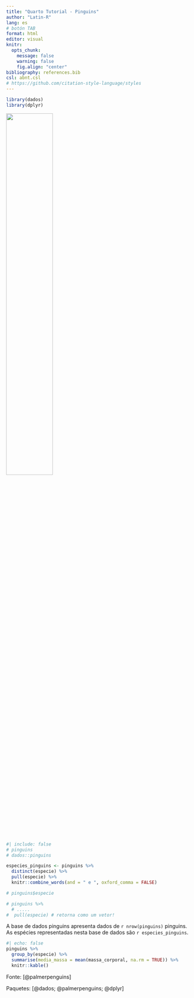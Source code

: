 ```yaml
---
title: "Quarto Tutorial - Pinguins"
author: "Latin-R"
lang: es
# botón TAB
format: html
editor: visual
knitr:
  opts_chunk: 
    message: false
    warning: false
    fig.align: "center"
bibliography: references.bib
csl: abnt.csl
# https://github.com/citation-style-language/styles
---
```


```r
library(dados)
library(dplyr)
```

[![](https://allisonhorst.github.io/palmerpenguins/reference/figures/lter_penguins.png){fig-align="center" width="50%"}](https://allisonhorst.github.io/palmerpenguins/)

```r
#| include: false
# pinguins
# dados::pinguins

especies_pinguins <- pinguins %>% 
  distinct(especie) %>% 
  pull(especie) %>% 
  knitr::combine_words(and = " e ", oxford_comma = FALSE)

# pinguins$especie

# pinguins %>% 
  # .....
#  pull(especie) # retorna como um vetor!


```

A base de dados pinguins apresenta dados de `r nrow(pinguins)` pinguins. As espécies representadas nesta base de dados são `r especies_pinguins`.

```r
#| echo: false
pinguins %>% 
  group_by(especie) %>% 
  summarise(media_massa = mean(massa_corporal, na.rm = TRUE)) %>% 
  knitr::kable()
```

Fonte: [@palmerpenguins]

Paquetes: [@dados; @palmerpenguins; @dplyr]

